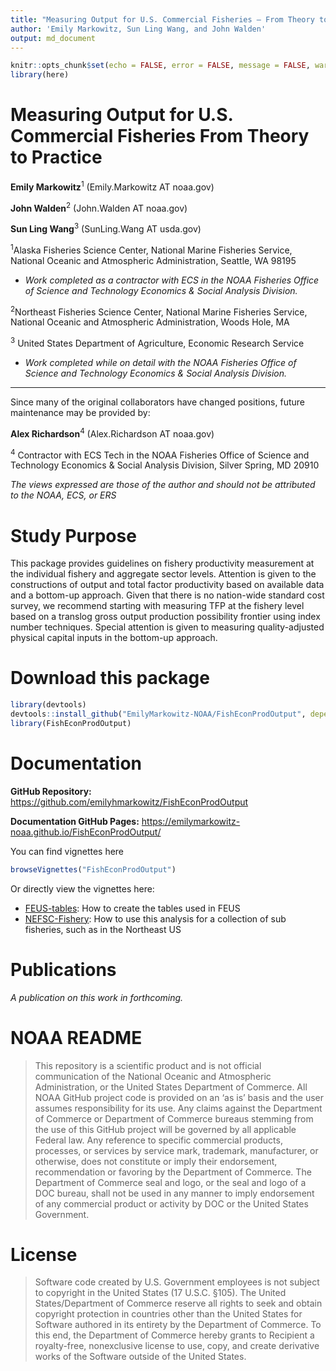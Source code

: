 ```yaml
---
title: "Measuring Output for U.S. Commercial Fisheries — From Theory to Practice"
author: 'Emily Markowitz, Sun Ling Wang, and John Walden'
output: md_document
---
```


```r
knitr::opts_chunk$set(echo = FALSE, error = FALSE, message = FALSE, warning = FALSE)
library(here)
```

<!-- README.md is generated from README.Rmd. Please edit that file -->

# Measuring Output for U.S. Commercial Fisheries From Theory to Practice

**Emily Markowitz**^1^ (Emily.Markowitz AT noaa.gov)

**John Walden**^2^ (John.Walden AT noaa.gov)

**Sun Ling Wang**^3^ (SunLing.Wang AT usda.gov)

^1^Alaska Fisheries Science Center, National Marine Fisheries Service, National Oceanic and Atmospheric Administration, Seattle, WA 98195

 - *Work completed as a contractor with ECS in the NOAA Fisheries Office of Science and Technology Economics & Social Analysis Division.* 
 
 
^2^Northeast Fisheries Science Center,  National Marine Fisheries Service, National Oceanic and Atmospheric Administration, Woods Hole, MA

^3^ United States Department of Agriculture, Economic Research Service 

 - *Work completed while on detail with the NOAA Fisheries Office of Science and Technology Economics & Social Analysis Division.* 

------------

Since many of the original collaborators have changed positions, future maintenance may be provided by: 

**Alex Richardson**^4^ (Alex.Richardson AT noaa.gov)

^4^ Contractor with ECS Tech in the NOAA Fisheries Office of Science and Technology Economics & Social Analysis Division, Silver Spring, MD 20910 

*The views expressed are those of the author and should not be attributed to the NOAA, ECS, or ERS*

# Study Purpose

This package provides guidelines on fishery productivity measurement at the individual fishery and aggregate sector levels. Attention is given to the constructions of output and total factor productivity based on available data and a bottom-up approach. Given that there is no nation-wide standard cost survey, we recommend starting with measuring TFP at the fishery level based on a translog gross output production possibility frontier using index number techniques. Special attention is given to measuring quality-adjusted physical capital inputs in the bottom-up approach. 


# Download this package

```r
library(devtools)
devtools::install_github("EmilyMarkowitz-NOAA/FishEconProdOutput", dependencies = TRUE, build_vignettes = T)
library(FishEconProdOutput)
```


# Documentation

**GitHub Repository:** [https://github.com/emilyhmarkowitz/FishEconProdOutput](https://github.com/EmilyMarkowitz-NOAA/FishEconProdOutput)  

**Documentation GitHub Pages:** [https://emilymarkowitz-noaa.github.io/FishEconProdOutput/](https://emilymarkowitz-noaa.github.io/FishEconProdOutput/)


You can find vignettes here

```r
browseVignettes("FishEconProdOutput")
```

Or directly view the vignettes here: 

 - [FEUS-tables](https://emilymarkowitz-noaa.github.io/FishEconProdOutput/articles/FEUS-tables.html): How to create the tables used in FEUS
 - [NEFSC-Fishery](https://emilymarkowitz-noaa.github.io/FishEconProdOutput/articles/NEFSC-Fishery.html): How to use this analysis for a collection of sub fisheries, such as in the Northeast US

# Publications

*A publication on this work in forthcoming.*

# NOAA README

>This repository is a scientific product and is not official communication of the National Oceanic and Atmospheric Administration, or the United States Department of Commerce. All NOAA GitHub project code is provided on an ‘as is’ basis and the user assumes responsibility for its use. Any claims against the Department of Commerce or Department of Commerce bureaus stemming from the use of this GitHub project will be governed by all applicable Federal law. Any reference to specific commercial products, processes, or services by service mark, trademark, manufacturer, or otherwise, does not constitute or imply their endorsement, recommendation or favoring by the Department of Commerce. The Department of Commerce seal and logo, or the seal and logo of a DOC bureau, shall not be used in any manner to imply endorsement of any commercial product or activity by DOC or the United States Government.


# License

>Software code created by U.S. Government employees is not subject to copyright in the United States (17 U.S.C. §105). The United States/Department of Commerce reserve all rights to seek and obtain copyright protection in countries other than the United States for Software authored in its entirety by the Department of Commerce. To this end, the Department of Commerce hereby grants to Recipient a royalty-free, nonexclusive license to use, copy, and create derivative works of the Software outside of the United States.


